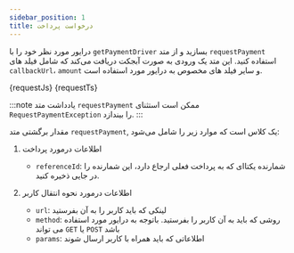 ```yaml
---
sidebar_position: 1
title: درخواست پرداخت
---
```



درایور مورد نظر خود را با `getPaymentDriver` بسازید و از متد `requestPayment` استفاده کنید. این متد یک ورودی به صورت آبجکت دریافت می‌کند که شامل فیلد های `callbackUrl`، `amount` و سایر فیلد های مخصوص به درایور مورد استفاده است.

<Tabs>
  <TabItem value="javascript" label="JavaScript" default>
    <CodeBlock className="language-js" title="index.js">
      {requestJs}
    </CodeBlock>
  </TabItem>
  <TabItem value="typescript" label="TypeScript">
    <CodeBlock className="language-ts" title="index.ts">
      {requestTs}
    </CodeBlock>
  </TabItem>
</Tabs>

:::note یادداشت
متد `requestPayment` ممکن است استثنای `RequestPaymentException` را بیندازد.
:::

مقدار برگشتی متد `requestPayment`, یک کلاس است که موارد زیر را شامل می‌شود:

1. اطلاعات در‌مورد پرداخت

   - `referenceId`: شمارنده یکتا‌ای که به پرداخت فعلی ارجاع دارد، این شمارنده را در جایی ذخیره کنید.

2. اطلاعات در‌مورد نحوه انتقال کاربر

   - `url`: لینکی که باید کاربر را به آن بفرستید
   - `method`: روشی که باید به آن کاربر را بفرستید. با‌توجه به درایور مورد استفاده می تواند `GET` یا `POST` باشد
   - `params`: اطلاعاتی که باید همراه با کاربر ارسال شوند
